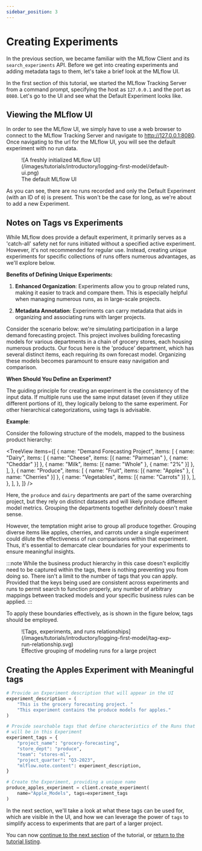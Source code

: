 ```yaml
---
sidebar_position: 3
---
```



# Creating Experiments

In the previous section, we became familiar with the MLflow Client and its `search_experiments` API.
Before we get into creating experiments and adding metadata tags to them, let's take a brief look at the
MLflow UI.

In the first section of this tutorial, we started the MLflow Tracking Server from a command prompt, specifying the
host as `127.0.0.1` and the port as `8080`. Let's go to the UI and see what the Default Experiment looks like.

## Viewing the MLflow UI

In order to see the MLflow UI, we simply have to use a web browser to connect to the MLflow Tracking Server and navigate to http://127.0.0.1:8080.
Once navigating to the url for the MLflow UI, you will see the default experiment with no run data.

<figure style={{ width: "95%", textAlign: "center", margin: 0 }}>
  ![A freshly initialized MLflow UI](/images/tutorials/introductory/logging-first-model/default-ui.png)
  <figcaption>The default MLflow UI</figcaption>
</figure>

As you can see, there are no runs recorded and only the Default Experiment (with an ID of `0`) is present.
This won't be the case for long, as we're about to add a new Experiment.

## Notes on Tags vs Experiments

While MLflow does provide a default experiment, it primarily serves as a 'catch-all' safety net for
runs initiated without a specified active experiment. However, it's not recommended for regular use.
Instead, creating unique experiments for specific collections of runs offers numerous advantages,
as we'll explore below.

**Benefits of Defining Unique Experiments:**

1. **Enhanced Organization**: Experiments allow you to group related runs, making it easier to track
   and compare them. This is especially helpful when managing numerous runs, as in large-scale projects.

2. **Metadata Annotation**: Experiments can carry metadata that aids in organizing and associating
   runs with larger projects.

Consider the scenario below: we're simulating participation in a large demand forecasting project.
This project involves building forecasting models for various departments in a chain of grocery
stores, each housing numerous products. Our focus here is the 'produce' department, which has several
distinct items, each requiring its own forecast model. Organizing these models becomes paramount
to ensure easy navigation and comparison.

**When Should You Define an Experiment?**

The guiding principle for creating an experiment is the consistency of the input data. If multiple
runs use the same input dataset (even if they utilize different portions of it), they logically belong
to the same experiment. For other hierarchical categorizations, using tags is advisable.

**Example**:

Consider the following structure of the models, mapped to the business product hierarchy:

<TreeView
  items={[
    {
      name: "Demand Forecasting Project",
      items: [
        {
          name: "Dairy",
          items: [
            { name: "Cheese", items: [{ name: "Parmesan" }, { name: "Cheddar" }] },
            { name: "Milk", items: [{ name: "Whole" }, { name: "2%" }] },
          ],
        },
        {
          name: "Produce",
          items: [
            { name: "Fruit", items: [{ name: "Apples" }, { name: "Cherries" }] },
            { name: "Vegetables", items: [{ name: "Carrots" }] },
          ],
        },
      ],
    },
  ]}
/>

Here, the `produce` and `dairy` departments are part of the same overarching project, but they rely
on distinct datasets and will likely produce different model metrics. Grouping the departments together
definitely doesn't make sense.

However, the temptation might arise to group all produce together. Grouping diverse items like apples,
cherries, and carrots under a single experiment could dilute the effectiveness of run comparisons
within that experiment. Thus, it's essential to demarcate clear boundaries for your experiments
to ensure meaningful insights.

:::note
While the business product hierarchy in this case doesn't explicitly need to be captured within
the tags, there is nothing preventing you from doing so. There isn't a limit to the number of tags
that you can apply. Provided that the keys being used are consistent across experiments and runs to
permit search to function properly, any number of arbitrary mappings between tracked models and your
specific business rules can be applied.
:::

To apply these boundaries effectively, as is shown in the figure below, tags should be employed.

<figure className="center-div" style={{ width: "70%", textAlign: "center" }}>
  ![Tags, experiments, and runs relationships](/images/tutorials/introductory/logging-first-model/tag-exp-run-relationship.svg)
  <figcaption>Effective grouping of modeling runs for a large project</figcaption>
</figure>

## Creating the Apples Experiment with Meaningful tags

```python
# Provide an Experiment description that will appear in the UI
experiment_description = (
    "This is the grocery forecasting project. "
    "This experiment contains the produce models for apples."
)

# Provide searchable tags that define characteristics of the Runs that
# will be in this Experiment
experiment_tags = {
    "project_name": "grocery-forecasting",
    "store_dept": "produce",
    "team": "stores-ml",
    "project_quarter": "Q3-2023",
    "mlflow.note.content": experiment_description,
}

# Create the Experiment, providing a unique name
produce_apples_experiment = client.create_experiment(
    name="Apple_Models", tags=experiment_tags
)
```

In the next section, we'll take a look at what these tags can be used for, which are visible in the UI,
and how we can leverage the power of `tags` to simplify access to experiments that are part of a
larger project.

You can now [continue to the next section](/ml/getting-started/logging-first-model/step4-experiment-search) of the tutorial, or [return to the tutorial listing](/ml/getting-started/logging-first-model).
